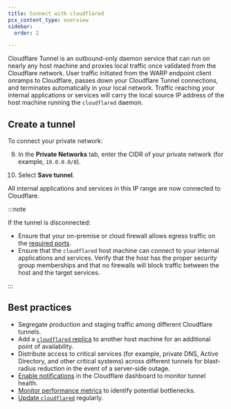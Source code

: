 ```yaml
---
title: Connect with cloudflared
pcx_content_type: overview
sidebar:
  order: 2

---
```



Cloudflare Tunnel is an outbound-only daemon service that can run on nearly any host machine and proxies local traffic once validated from the Cloudflare network. User traffic initiated from the WARP endpoint client onramps to Cloudflare, passes down your Cloudflare Tunnel connections, and terminates automatically in your local network. Traffic reaching your internal applications or services will carry the local source IP address of the host machine running the `cloudflared` daemon.

## Create a tunnel

To connect your private network:

<Render file="tunnel/create-tunnel" product="cloudflare-one" />

9. In the **Private Networks** tab, enter the CIDR of your private network (for example, `10.0.0.0/8`).

10. Select **Save tunnel**.

All internal applications and services in this IP range are now connected to Cloudflare.

:::note

If the tunnel is disconnected:

* Ensure that your on-premise or cloud firewall allows egress traffic on the [required ports](/cloudflare-one/connections/connect-networks/configure-tunnels/tunnel-with-firewall/#required-for-tunnel-operation).
* Ensure that the `cloudflared` host machine can connect to your internal applications and services. Verify that the host has the proper security group memberships and that no firewalls will block traffic between the host and the target services.


:::

## Best practices

* Segregate production and staging traffic among different Cloudflare tunnels.
* Add a [`cloudflared` replica](/cloudflare-one/connections/connect-networks/configure-tunnels/tunnel-availability/) to another host machine for an additional point of availability.
* Distribute access to critical services (for example, private DNS, Active Directory, and other critical systems) across different tunnels for blast-radius reduction in the event of a server-side outage.
* [Enable notifications](/cloudflare-one/connections/connect-networks/monitor-tunnels/notifications/) in the Cloudflare dashboard to monitor tunnel health.
* [Monitor performance metrics](/cloudflare-one/connections/connect-networks/monitor-tunnels/metrics/) to identify potential bottlenecks.
* [Update `cloudflared`](/cloudflare-one/connections/connect-networks/downloads/update-cloudflared/) regularly.
